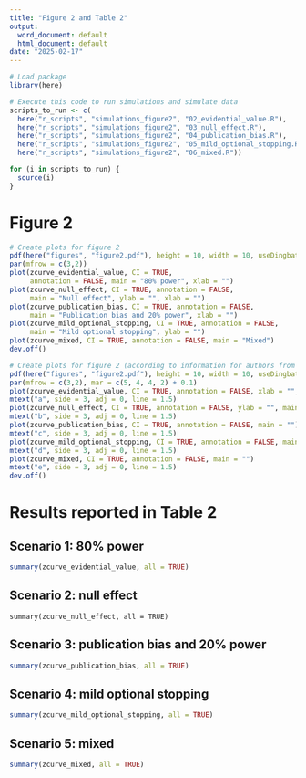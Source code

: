 ```yaml
---
title: "Figure 2 and Table 2"
output:
  word_document: default
  html_document: default
date: "2025-02-17"
---
```


```r

# Load package
library(here)

# Execute this code to run simulations and simulate data
scripts_to_run <- c(
  here("r_scripts", "simulations_figure2", "02_evidential_value.R"),
  here("r_scripts", "simulations_figure2", "03_null_effect.R"),
  here("r_scripts", "simulations_figure2", "04_publication_bias.R"),
  here("r_scripts", "simulations_figure2", "05_mild_optional_stopping.R"),
  here("r_scripts", "simulations_figure2", "06_mixed.R"))

for (i in scripts_to_run) {
  source(i)
}

```


# Figure 2
```r
# Create plots for figure 2
pdf(here("figures", "figure2.pdf"), height = 10, width = 10, useDingbats = F)
par(mfrow = c(3,2))
plot(zcurve_evidential_value, CI = TRUE, 
     annotation = FALSE, main = "80% power", xlab = "")
plot(zcurve_null_effect, CI = TRUE, annotation = FALSE, 
     main = "Null effect", ylab = "", xlab = "")
plot(zcurve_publication_bias, CI = TRUE, annotation = FALSE, 
     main = "Publication bias and 20% power", xlab = "")
plot(zcurve_mild_optional_stopping, CI = TRUE, annotation = FALSE, 
     main = "Mild optional stopping", ylab = "")
plot(zcurve_mixed, CI = TRUE, annotation = FALSE, main = "Mixed")
dev.off()
```

```r
# Create plots for figure 2 (according to information for authors from Sports Medicine)
pdf(here("figures", "figure2.pdf"), height = 10, width = 10, useDingbats = FALSE)
par(mfrow = c(3,2), mar = c(5, 4, 4, 2) + 0.1) 
plot(zcurve_evidential_value, CI = TRUE, annotation = FALSE, xlab = "", main = "")
mtext("a", side = 3, adj = 0, line = 1.5)
plot(zcurve_null_effect, CI = TRUE, annotation = FALSE, ylab = "", main = "")
mtext("b", side = 3, adj = 0, line = 1.5)
plot(zcurve_publication_bias, CI = TRUE, annotation = FALSE, main = "")
mtext("c", side = 3, adj = 0, line = 1.5)
plot(zcurve_mild_optional_stopping, CI = TRUE, annotation = FALSE, main = "")
mtext("d", side = 3, adj = 0, line = 1.5)
plot(zcurve_mixed, CI = TRUE, annotation = FALSE, main = "")
mtext("e", side = 3, adj = 0, line = 1.5)
dev.off()
```


# Results reported in Table 2
## Scenario 1: 80% power
```r
summary(zcurve_evidential_value, all = TRUE)
```


## Scenario 2: null effect
```rE
summary(zcurve_null_effect, all = TRUE)
```


## Scenario 3: publication bias and 20% power
```r
summary(zcurve_publication_bias, all = TRUE)
```


## Scenario 4: mild optional stopping
```r
summary(zcurve_mild_optional_stopping, all = TRUE)
```


## Scenario 5: mixed 
```r
summary(zcurve_mixed, all = TRUE)
```







